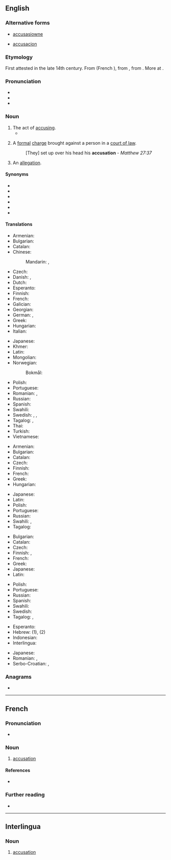 ==English==

===Alternative forms===
* {{qualifier|obsolete}} [[accusasiowne]] {{qualifier|15th century}}
* {{qualifier|obsolete}} [[accusacion]] {{qualifier|15th century}}

===Etymology===
First attested in the late 14th century. From {{etyl|fro|en}} {{m|fro|acusacion}} (French {{m|fr|accusation}}), from {{etyl|la|en}} {{m|la|accūsātiō||accusation, indictment}}, from {{m|la|accūsō||blame, accuse}}. More at {{m|en|accuse}}.

===Pronunciation===
* {{IPA|/ˌæk.jʊ.ˈzeɪ.ʃən/|lang=en}}
* {{audio|en-us-accusation.ogg|Audio (US)|lang=en}}
* {{rhymes|eɪʃən|lang=en}}

===Noun===
{{en-noun}}

# The act of [[accusing]].
#* {{quote-book|author=Shakespeare|title=Henry VIII, III-i|passage=We come not by the way of '''accusation''' / To taint that honor every good tongue blesses.}}
# {{lb|en|legal}} A [[formal]] [[charge]] brought against a person in a [[court of law]].
#: [They] set up over his head his '''accusation''' - ''Matthew 27:37''
# An [[allegation]].

====Synonyms====
* {{l|en|allegation}}
* {{l|en|assertion}}
* {{l|en|censure}}
* {{l|en|charge}}
* {{l|en|crimination}}
* {{l|en|impeachment}}

====Translations====
{{trans-top|act of accusing or charging with a crime}}
* Armenian: {{t+|hy|մեղադրանք}}
* Bulgarian: {{t+|bg|обвинение|n|tr=obvinénie|sc=Cyrl}}
* Catalan: {{t|ca|acusació|f}}
* Chinese:
*: Mandarin: {{t+|cmn|控告|tr=kònggào|sc=Hani}}, {{t+|cmn|指控|tr=zhǐkòng|sc=Hani}}
* Czech: {{t+|cs|obvinění|n}}
* Danish: {{t+|da|anklage|c}}, {{t+|da|beskyldning}}
* Dutch: {{t+|nl|beschuldiging}}
* Esperanto: {{t-needed|eo}}
* Finnish: {{t+|fi|syyttäminen}}
* French: {{t+|fr|accusation|f}}
* Galician: {{t+|gl|acusación|f}}
* Georgian: {{t-needed|ka}}
* German: {{t+|de|Anklage|f}}, {{t+|de|Beschuldigung|f}}
* Greek: {{t+|el|κατηγορία|f}}
* Hungarian: {{t+|hu|vád}}
* Italian: {{t+|it|accusa|f}}
{{trans-mid}}
* Japanese: {{t+|ja|告発|tr=こくはつ, kokuhatsu|sc=Jpan}}
* Khmer: {{t-needed|km}}
* Latin: {{t|la|accūsātiō|f}}
* Mongolian: {{t-needed|mn}}
* Norwegian:
*: Bokmål: {{t|nb|anklage|m|f}}
* Polish: {{t+|pl|oskarżenie|n}}
* Portuguese: {{t+|pt|acusação|f}}
* Romanian: {{t+|ro|acuzație|f}}, {{t+|ro|învinovățire|f}}
* Russian: {{t+|ru|обвине́ние|n}}
* Spanish: {{t+|es|acusación|f}}
* Swahili: {{t+|sw|madai}}
* Swedish: {{t+|sv|anklagelse|c}}, {{t+|sv|anklagan|c}}, {{t|sv|beskyllning|c}}
* Tagalog: {{t+|tl|bintang}}, {{t+|tl|akusasyon}}
* Thai: {{t-needed|th}}
* Turkish: {{t+|tr|suçlama}}
* Vietnamese: {{t-needed|vi}}
{{trans-bottom}}

{{trans-top|that of which one is accused}}
* Armenian: {{t+|hy|մեղադրանք}}
* Bulgarian: {{t+|bg|обвинение|n|tr=obvinénie|sc=Cyrl}}
* Catalan: {{t|ca|acusació|f}}
* Czech: {{t+|cs|obvinění|n}}
* Finnish: {{t+|fi|syyte}}
* French: {{t+|fr|accusation|f}}
* Greek: {{t+|el|κατηγορία|f}}
* Hungarian: {{t+|hu|vád}}
{{trans-mid}}
* Japanese: {{t|ja|言いがかり|tr=iigakari}}
* Latin: {{t|la|accūsātiō|f}}
* Polish: {{t+|pl|oskarżenie|n}}
* Portuguese: {{t+|pt|acusação|f}}
* Russian: {{t+|ru|обвине́ние|n}}
* Swahili: {{t+|sw|madai}}, {{t|sw|mashitaka|c6}}
* Tagalog: {{t|tl|paratang}}
{{trans-bottom}}

{{trans-top|declaration of fault or blame against another}}
* Bulgarian: {{t+|bg|обвинение|n|tr=obvinénie|sc=Cyrl}}
* Catalan: {{t|ca|acusació|f}}
* Czech: {{t+|cs|obvinění|n}}
* Finnish: {{t+|fi|syyte}}, {{t+|fi|syytös}}
* French: {{t+|fr|accusation|f}}
* Greek: {{t+|el|κατηγορία}}
* Japanese: {{t+|ja|告発|tr=こくはつ, kokuhatsu|sc=Jpan}}
* Latin: {{t|la|accūsātiō|f}}
{{trans-mid}}
* Polish: {{t+|pl|oskarżenie|n}}
* Portuguese: {{t+|pt|acusação|f}}
* Russian: {{t+|ru|обвине́ние|n}}
* Spanish: {{t+|es|acusación|f}}
* Swahili: {{t+|sw|madai}}
* Swedish: {{t+|sv|anklagelse|c}}
* Tagalog: {{t|tl|paratang}}, {{t+|tl|bintang}}
{{trans-bottom}}

{{checktrans-top}}
* Esperanto: {{t-check|eo|akuzo}}
* Hebrew: {{t-check|he|האשמה|f|tr=haashama|sc=Hebr}} (1), {{t-check|he|אישום|m|tr=yshum|sc=Hebr}} (2)
* Indonesian: {{t-check|id|tuduh|alt=tuduhan}} {{attention|id|2=was "[[tuduh]]an" - assumed inflected form or vocalised spelling; please verify if linking is acceptable. see [[User:Kephir/gadgets/xte#Translation_fixing]]}}
* Interlingua: {{t-check|ia|accusation}}
{{trans-mid}}
* Japanese: {{t+check|ja|容疑|tr=ようぎ, yōgi}}
* Romanian: {{t+check|ro|acuzație|f}}, {{t+check|ro|învinuire|f}}
* Serbo-Croatian: {{t+check|sh|tužba}}, {{t+check|sh|žalba}}
{{trans-bottom}}

===Anagrams===
* {{anagrams|en|anacoustic}}

----

==French==

===Pronunciation===
* {{audio|Fr-accusation.ogg|audio|lang=fr}}

===Noun===
{{fr-noun|f}}

# [[#English|accusation]]

====References====
* {{R:DAF8}}

===Further reading===
* {{R:TLFi}}

----

==Interlingua==

===Noun===
{{ia-noun|es}}

# [[#English|accusation]]